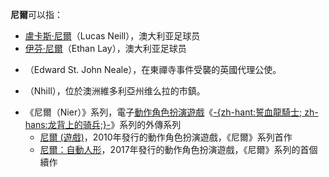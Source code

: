 '''尼爾'''可以指：
* [[盧卡斯·尼爾|盧卡斯·尼爾]]（Lucas Neill），澳大利亚足球员
* [[伊芬·尼爾|伊芬·尼爾]]（Ethan Lay），澳大利亚足球员
* {{link-en|愛德華·聖約翰·尼爾|Edward St. John Neale}}（Edward St. John Neale），在東禪寺事件受襲的英國代理公使。
* {{link-en|尼爾 (地方)|Nhill}}（Nhill），位於澳洲維多利亞州维么拉的市鎮。
* 《尼爾（Nier）》系列，電子[[動作角色扮演遊戲|動作角色扮演遊戲]]《[[龙背上的骑兵系列|-{zh-hant:誓血龍騎士; zh-hans:龙背上的骑兵;}-]]》系列的外傳系列
** [[尼爾_(遊戲)|尼爾 (遊戲)]]，2010年發行的動作角色扮演遊戲，《尼爾》系列首作
** [[尼爾：自動人形|尼爾：自動人形]]，2017年發行的動作角色扮演遊戲，《尼爾》系列的首個續作

{{Disambig|cat=二字译名消歧义}}